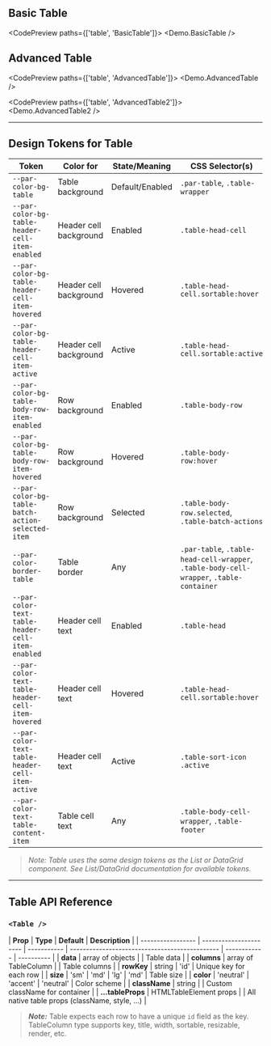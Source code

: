 
<TableOfContents />

## Basic Table

<CodePreview paths={['table', 'BasicTable']}>
  <Demo.BasicTable />
</CodePreview>

## Advanced Table

<CodePreview paths={['table', 'AdvancedTable']}>
  <Demo.AdvancedTable />
</CodePreview>

<CodePreview paths={['table', 'AdvancedTable2']}>
  <Demo.AdvancedTable2 />
</CodePreview>

<div className='h-96' />

---

## Design Tokens for Table

| **Token**                                         | **Color for**          | **State/Meaning** | **CSS Selector(s)**                                                                      |
| ------------------------------------------------- | ---------------------- | ----------------- | ---------------------------------------------------------------------------------------- |
| `--par-color-bg-table`                            | Table background       | Default/Enabled   | `.par-table`, `.table-wrapper`                                                           |
| `--par-color-bg-table-header-cell-item-enabled`   | Header cell background | Enabled           | `.table-head-cell`                                                                       |
| `--par-color-bg-table-header-cell-item-hovered`   | Header cell background | Hovered           | `.table-head-cell.sortable:hover`                                                        |
| `--par-color-bg-table-header-cell-item-active`    | Header cell background | Active            | `.table-head-cell.sortable:active`                                                       |
| `--par-color-bg-table-body-row-item-enabled`      | Row background         | Enabled           | `.table-body-row`                                                                        |
| `--par-color-bg-table-body-row-item-hovered`      | Row background         | Hovered           | `.table-body-row:hover`                                                                  |
| `--par-color-bg-table-batch-action-selected-item` | Row background         | Selected          | `.table-body-row.selected`, `.table-batch-actions`                                       |
| `--par-color-border-table`                        | Table border           | Any               | `.par-table`, `.table-head-cell-wrapper`, `.table-body-cell-wrapper`, `.table-container` |
| `--par-color-text-table-header-cell-item-enabled` | Header cell text       | Enabled           | `.table-head`                                                                            |
| `--par-color-text-table-header-cell-item-hovered` | Header cell text       | Hovered           | `.table-head-cell.sortable:hover`                                                        |
| `--par-color-text-table-header-cell-item-active`  | Header cell text       | Active            | `.table-sort-icon .active`                                                               |
| `--par-color-text-table-content-item`             | Table cell text        | Any               | `.table-body-cell-wrapper`, `.table-footer`                                              |

> _Note: Table uses the same design tokens as the List or DataGrid component. See List/DataGrid documentation for available tokens._

---

## Table API Reference

### `<Table />`

| **Prop**          | **Type**               | **Default** | **Description**                                |
| ----------------- | ---------------------- | ----------- | ---------------------------------------------- | ------------ | ---------- |
| **data**          | array of objects       |             | Table data                                     |
| **columns**       | array of TableColumn   |             | Table columns                                  |
| **rowKey**        | string                 | 'id'        | Unique key for each row                        |
| **size**          | 'sm'                   | 'md'        | 'lg'                                           | 'md'         | Table size |
| **color**         | 'neutral'              | 'accent'    | 'neutral'                                      | Color scheme |
| **className**     | string                 |             | Custom className for container                 |
| **...tableProps** | HTMLTableElement props |             | All native table props (className, style, ...) |

> **_Note:_** Table expects each row to have a unique `id` field as the key. TableColumn type supports key, title, width, sortable, resizable, render, etc.
